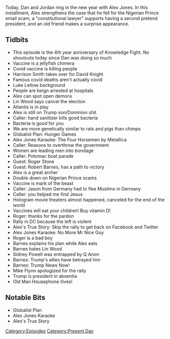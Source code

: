 {{DEFAULTSORT:
    #_EPISODE_0516:December 31, 2020- January 1, 2021
}}{{Episode
    | title             = December 31, 2020- January 1, 2021
    | caption           = Listen to this episode on [https://knowledgefight.libsyn.com/516-december-31-2020-january-1-2021 Libsyn] [https://open.spotify.com/episode/5k5j41RJ3cBc3M8jpo2ZzX Spotify], Read the [[Transcript/516: December 31, 2020- January 1, 2021|Unofficial Transcript]]
    | episodeNumber     = 516
    | length            = 01:42:30
    | airDate           = January 4, 2021
    | coverageStartDate = December 30, 2020
    | coverageEndDate   = January 1, 2021
    | episodeType       = [[:Category:Present Day|Present Day]]
    | appearance        = [[Harrison Smith]], [[Luke Letlow]], [[Lin Wood]], [[Roger Stone]], [[Robert Barnes]], [[Sidney Powell]], [[Mike Flynn]]
    | oocDrop           = Covid Sharia
    | previousEpisode   = [[515: December 28-29, 2020]]
    | nextEpisode       = [[517: January 5-6, 2021]]
}}

{{Stub}}

Today, Dan and Jordan ring in the new year with Alex Jones. In this installment, Alex strengthens the case that he fell for the Nigerian Prince email scam, a "constitutional lawyer" supports having a second pretend president, and an old friend makes a surprise appearance.

==Tidbits==

*This episode is the 4th year anniversary of Knowledge Fight.  No shoutouts today since Dan was doing so much
*Vaccine is a jellyfish chimera
*Covid vaccine is killing people
*Harrison Smith takes over for David Knight
*Famous covid deaths aren't actually covid
*Luke Letlow background
*People are beign arrested at hospitals
*Alex can spot open demons
*Lin Wood says cancel the election
*Atlantis is in play
*Alex is still on Trump son/Dominion shit
*Caller: hand sanitizer kills good bacteria
*Bacteria is good for you
*We are more genetically similar to rats and pigs than chimps
*Globalist Plan: Hunger Games
*Alex Jones Karaoke: The Four Horsemen by Metallica
*Caller: Reasons to overthrow the government
*Women are leading men into bondage
*Caller: Potomac boat parade
*Guest: Roger Stone
*Guest: Robert Barnes, has a path to victory
*Alex is a great archer
*Double down on Nigerian Prince scams
*Vaccine is mark of the beast
*Caller: Jason from Germany had to flee Muslims in Germany
*Caller: you helped me find Jesus
*Hologram movie theaters almost happened, canceled for the end of the world
*Vaccines will eat your children! Buy vitamin D!
*Roger: thanks for the pardon
*Rally in DC because the left is violent
*Alex's True Story: Skip the rally to get back on Facebook and Twitter
*Alex Jones Karaoke: No More Mr Nice Guy
*Roger is a bad boy
*Barnes explains his plan while Alex eats
*Barnes hates Lin Wood
*Sidney Powell was entrapped by Q Anon
*Barnes: Trump's allies have betrayed him
*Barnes: Trump News Now!
*Mike Flynn apologized for the rally
*Trump is president in absentia
*Old Man Housephone llives!

==Notable Bits==

*Globalist Plan
*Alex Jones Karaoke
*Alex's True Story

[[Category:Episodes]]
[[Category:Present Day]]
